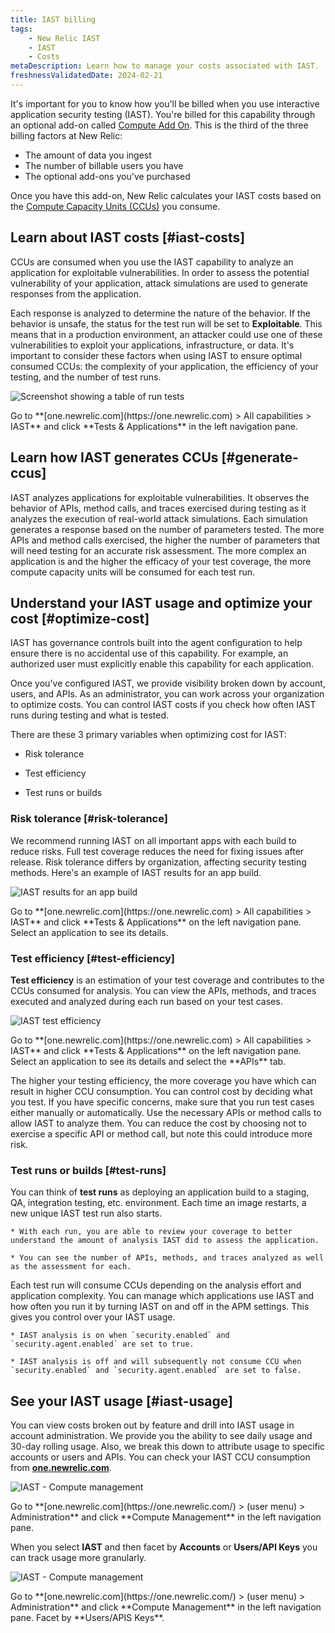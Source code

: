 ```yaml
---
title: IAST billing 
tags:
    - New Relic IAST
    - IAST
    - Costs 
metaDescription: Learn how to manage your costs associated with IAST.
freshnessValidatedDate: 2024-02-21 
---
```








It's important for you to know how you'll be billed when you use interactive application security testing (IAST). You're billed for this capability through an optional add-on called [Compute Add On](/docs/accounts/accounts-billing/new-relic-one-pricing-billing/add-on-billing). This is the third of the three billing factors at New Relic: 

* The amount of data you ingest
* The number of billable users you have
* The optional add-ons you've purchased

Once you have this add-on, New Relic calculates your IAST costs based on the [Compute Capacity Units (CCUs)](/docs/licenses/license-information/product-definitions/new-relic-one-pricing-definitions/#compute-capacity-unit) you consume.

## Learn about IAST costs [#iast-costs]

CCUs are consumed when you use the IAST capability to analyze an application for exploitable vulnerabilities. In order to assess the potential vulnerability of your application, attack simulations are used to generate responses from the application. 

Each response is analyzed to determine the nature of the behavior. If the behavior is unsafe, the status for the test run will be set to **Exploitable**. This means that in a production environment, an attacker could use one of these vulnerabilities to exploit your applications, infrastructure, or data. It's important to consider these factors when using IAST to ensure optimal consumed CCUs: the complexity of your application, the efficiency of your testing, and the number of test runs. 


<img
    title="Screenshot showing a table of run tests"
    alt="Screenshot showing a table of run tests"
    src={iastTestRun}
/>

<figcaption>
    Go to **[one.newrelic.com](https://one.newrelic.com) > All capabilities > IAST** and click **Tests & Applications** in the left navigation pane. 
</figcaption>


## Learn how IAST generates CCUs [#generate-ccus]

IAST analyzes applications for exploitable vulnerabilities. It observes the behavior of APIs, method calls, and traces exercised during testing as it analyzes the execution of real-world attack simulations. Each simulation generates a response based on the number of parameters tested. The more APIs and method calls exercised, the higher the number of parameters that will need testing for an accurate risk assessment. The more complex an application is and the higher the efficacy of your test coverage, the more compute capacity units will be consumed for each test run.


## Understand your IAST usage and optimize your cost [#optimize-cost]

IAST has governance controls built into the <InlinePopover type="apm" /> agent configuration to help ensure there is no accidental use of this capability. For example, an authorized user must explicitly enable this capability for each application.

Once you've configured IAST, we provide visibility broken down by account, users, and APIs. As an administrator, you can work across your organization to optimize costs. You can control IAST costs if you check how often IAST runs during testing and what is tested.

There are these 3 primary variables when optimizing cost for IAST:

* Risk tolerance

* Test efficiency

* Test runs or builds


### Risk tolerance [#risk-tolerance]

We recommend running IAST on all important apps with each build to reduce risks. Full test coverage reduces the need for fixing issues after release. Risk tolerance differs by organization, affecting security testing methods. Here's an example of IAST results for an app build.

<img
    title="IAST results for an app build"
    alt="IAST results for an app build"
    src={iastResultsAppBuild}
/>

<figcaption>
    Go to **[one.newrelic.com](https://one.newrelic.com) > All capabilities > IAST** and click **Tests & Applications** on the left navigation pane. Select an application to see its details.
</figcaption>


### Test efficiency [#test-efficiency]

**Test efficiency** is an estimation of your test coverage and contributes to the CCUs consumed for analysis. You can view the APIs, methods, and traces executed and analyzed during each run based on your test cases.


<img
    title="IAST test efficiency"
    alt="IAST test efficiency"
    src={iastTestedApis}
/>

<figcaption>
    Go to **[one.newrelic.com](https://one.newrelic.com) > All capabilities > IAST** and click **Tests & Applications** on the left navigation pane. Select an application to see its details and select the **APIs** tab.
</figcaption>

The higher your testing efficiency, the more coverage you have which can result in higher CCU consumption. You can control cost by deciding what you test. If you have specific concerns, make sure that you run test cases either manually or automatically. Use the necessary APIs or method calls to allow IAST to analyze them. You can reduce the cost by choosing not to exercise a specific API or method call, but note this could introduce more risk.

### Test runs or builds [#test-runs]

You can think of **test runs** as deploying an application build to a staging, QA, integration testing, etc. environment. Each time an image restarts, a new unique IAST test run also starts.

    * With each run, you are able to review your coverage to better understand the amount of analysis IAST did to assess the application.

    * You can see the number of APIs, methods, and traces analyzed as well as the assessment for each.

Each test run will consume CCUs depending on the analysis effort and application complexity. You can manage which applications use IAST and how often you run it by turning IAST on and off in the APM settings. This gives you control over your IAST usage. 

    * IAST analysis is on when `security.enabled` and `security.agent.enabled` are set to true.

    * IAST analysis is off and will subsequently not consume CCU when `security.enabled` and `security.agent.enabled` are set to false.

## See your IAST usage [#iast-usage]

You can view costs broken out by feature and drill into IAST usage in account administration. We provide you the ability to see daily usage and 30-day rolling usage. Also, we break this down to attribute usage to specific accounts or users and APIs. You can check your IAST CCU consumption from **[one.newrelic.com](https://one.newrelic.com/)**.

<img
    title="IAST - Compute management"
    alt="IAST - Compute management"
    src={iastFacetExample}
/>

<figcaption>
    Go to **[one.newrelic.com](https://one.newrelic.com/) > (user menu) > Administration** and click **Compute Management** in the left navigation pane.
</figcaption>

When you select **IAST** and then facet by **Accounts** or **Users/API Keys** you can track usage more granularly.

<img
    title="IAST - Compute management"
    alt="IAST - Compute management"
    src={iastComputeManagement}
/>

<figcaption>
    Go to **[one.newrelic.com](https://one.newrelic.com/) > (user menu) > Administration** and click **Compute Management** in the left navigation pane. Facet by **Users/APIS Keys**.
</figcaption>

